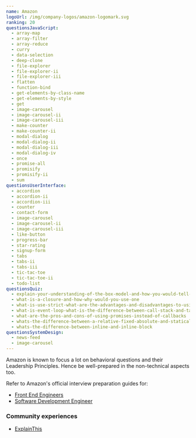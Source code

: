 ```yaml
---
name: Amazon
logoUrl: /img/company-logos/amazon-logomark.svg
ranking: 20
questionsJavaScript:
  - array-map
  - array-filter
  - array-reduce
  - curry
  - data-selection
  - deep-clone
  - file-explorer
  - file-explorer-ii
  - file-explorer-iii
  - flatten
  - function-bind
  - get-elements-by-class-name
  - get-elements-by-style
  - get
  - image-carousel
  - image-carousel-ii
  - image-carousel-iii
  - make-counter
  - make-counter-ii
  - modal-dialog
  - modal-dialog-ii
  - modal-dialog-iii
  - modal-dialog-iv
  - once
  - promise-all
  - promisify
  - promisify-ii
  - sum
questionsUserInterface:
  - accordion
  - accordion-ii
  - accordion-iii
  - counter
  - contact-form
  - image-carousel
  - image-carousel-ii
  - image-carousel-iii
  - like-button
  - progress-bar
  - star-rating
  - signup-form
  - tabs
  - tabs-ii
  - tabs-iii
  - tic-tac-toe
  - tic-tac-toe-ii
  - todo-list
questionsQuiz:
  - explain-your-understanding-of-the-box-model-and-how-you-would-tell-the-browser-in-css-to-render-your-layout-in-different-box-models
  - what-is-a-closure-and-how-why-would-you-use-one
  - what-is-use-strict-what-are-the-advantages-and-disadvantages-to-using-it
  - what-is-event-loop-what-is-the-difference-between-call-stack-and-task-queue
  - what-are-the-pros-and-cons-of-using-promises-instead-of-callbacks
  - whats-the-difference-between-a-relative-fixed-absolute-and-statically-positioned-element
  - whats-the-difference-between-inline-and-inline-block
questionsSystemDesign:
  - news-feed
  - image-carousel
---
```


Amazon is known to focus a lot on behavioral questions and their Leadership Principles. Hence be well-prepared in the non-technical aspects too.

Refer to Amazon's official interview preparation guides for:

- [Front End Engineers](/static/guides/amazon-front-end-guide.pdf)
- [Software Development Engineer](https://amazonsdeinterviewprep.splashthat.com/)

### Community experiences

- [ExplainThis](https://www.explainthis.io/en/career/my-amazon-frontend-interview)
